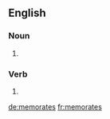 ==English==

===Noun===
{{head|en|plural}}

# {{plural of|memorate|lang=en}}
===Verb===
{{head|en|verb form}}

# {{en-third-person singular of|memorate}}

[[de:memorates]]
[[fr:memorates]]